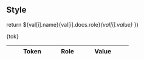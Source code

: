 
## Style


  return <tr key={i}><td>${val[i].name}</td><td>{val[i].docs.role}</td><td><Var>{val[i].value}</Var></td></tr>
})

<TabsState inititial="primaryDesign">
  <div id="primaryDesign" title="Design">
    <Figma url="https://www.figma.com/file/xV0XmrrCru3JAPH8w0FWb5/%F0%9F%93%90Netace-UI?node-id=83%3A2" />
  </div>
  <div id="primaryTokens" title="Tokens">
    <table width="100%">
      <thead>
        <tr>
          <th width="120">Token</th>
          <th>Role</th>
          <th width="120">Value</th>
        </tr>
      </thead>
      <tbody>{tok}</tbody>
    </table>
  </div>
</TabsState>
